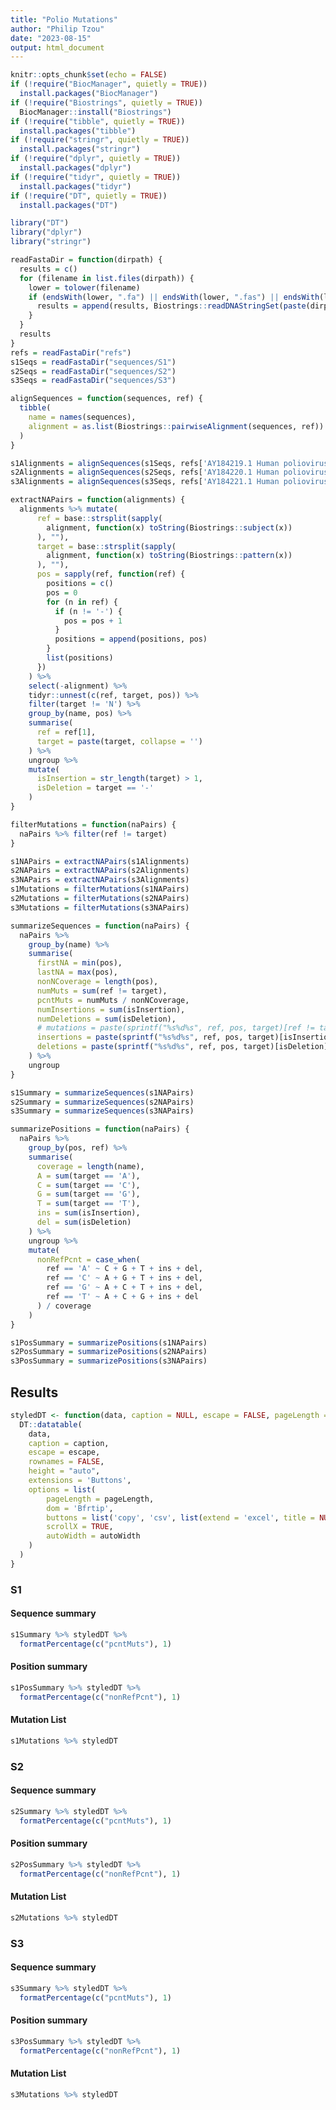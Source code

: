 ```yaml
---
title: "Polio Mutations"
author: "Philip Tzou"
date: "2023-08-15"
output: html_document
---
```


```r
knitr::opts_chunk$set(echo = FALSE)
if (!require("BiocManager", quietly = TRUE))
  install.packages("BiocManager")
if (!require("Biostrings", quietly = TRUE))
  BiocManager::install("Biostrings")
if (!require("tibble", quietly = TRUE))
  install.packages("tibble")
if (!require("stringr", quietly = TRUE))
  install.packages("stringr")
if (!require("dplyr", quietly = TRUE))
  install.packages("dplyr")
if (!require("tidyr", quietly = TRUE))
  install.packages("tidyr")
if (!require("DT", quietly = TRUE))
  install.packages("DT")

library("DT")
library("dplyr")
library("stringr")
```

```r

readFastaDir = function(dirpath) {
  results = c()
  for (filename in list.files(dirpath)) {
    lower = tolower(filename)
    if (endsWith(lower, ".fa") || endsWith(lower, ".fas") || endsWith(lower, ".fasta")) {
      results = append(results, Biostrings::readDNAStringSet(paste(dirpath, filename, sep = "/")))
    }
  }
  results
}
refs = readFastaDir("refs")
s1Seqs = readFastaDir("sequences/S1")
s2Seqs = readFastaDir("sequences/S2")
s3Seqs = readFastaDir("sequences/S3")
```

```r

alignSequences = function(sequences, ref) {
  tibble(
    name = names(sequences),
    alignment = as.list(Biostrings::pairwiseAlignment(sequences, ref))
  )
}

s1Alignments = alignSequences(s1Seqs, refs['AY184219.1 Human poliovirus 1 strain Sabin 1, complete genome'])
s2Alignments = alignSequences(s2Seqs, refs['AY184220.1 Human poliovirus 2 strain Sabin 2, complete genome'])
s3Alignments = alignSequences(s3Seqs, refs['AY184221.1 Human poliovirus 3 strain Sabin 3, complete genome'])
```

```r

extractNAPairs = function(alignments) {
  alignments %>% mutate(
      ref = base::strsplit(sapply(
        alignment, function(x) toString(Biostrings::subject(x))
      ), ""),
      target = base::strsplit(sapply(
        alignment, function(x) toString(Biostrings::pattern(x))
      ), ""),
      pos = sapply(ref, function(ref) {
        positions = c()
        pos = 0
        for (n in ref) {
          if (n != '-') {
            pos = pos + 1
          }
          positions = append(positions, pos)
        }
        list(positions)
      })
    ) %>%
    select(-alignment) %>%
    tidyr::unnest(c(ref, target, pos)) %>%
    filter(target != 'N') %>%
    group_by(name, pos) %>%
    summarise(
      ref = ref[1],
      target = paste(target, collapse = '')
    ) %>%
    ungroup %>%
    mutate(
      isInsertion = str_length(target) > 1,
      isDeletion = target == '-'
    )
}

filterMutations = function(naPairs) {
  naPairs %>% filter(ref != target)
}

s1NAPairs = extractNAPairs(s1Alignments)
s2NAPairs = extractNAPairs(s2Alignments)
s3NAPairs = extractNAPairs(s3Alignments)
s1Mutations = filterMutations(s1NAPairs)
s2Mutations = filterMutations(s2NAPairs)
s3Mutations = filterMutations(s3NAPairs)
```

```r
summarizeSequences = function(naPairs) {
  naPairs %>%
    group_by(name) %>%
    summarise(
      firstNA = min(pos),
      lastNA = max(pos),
      nonNCoverage = length(pos),
      numMuts = sum(ref != target),
      pcntMuts = numMuts / nonNCoverage,
      numInsertions = sum(isInsertion),
      numDeletions = sum(isDeletion),
      # mutations = paste(sprintf("%s%d%s", ref, pos, target)[ref != target & !isInsertion & !isDeletion], collapse=", "),
      insertions = paste(sprintf("%s%d%s", ref, pos, target)[isInsertion], collapse=", "),
      deletions = paste(sprintf("%s%d%s", ref, pos, target)[isDeletion], collapse=", ")
    ) %>%
    ungroup
}

s1Summary = summarizeSequences(s1NAPairs)
s2Summary = summarizeSequences(s2NAPairs)
s3Summary = summarizeSequences(s3NAPairs)
```

```r
summarizePositions = function(naPairs) {
  naPairs %>%
    group_by(pos, ref) %>%
    summarise(
      coverage = length(name),
      A = sum(target == 'A'),
      C = sum(target == 'C'),
      G = sum(target == 'G'),
      T = sum(target == 'T'),
      ins = sum(isInsertion),
      del = sum(isDeletion)
    ) %>%
    ungroup %>%
    mutate(
      nonRefPcnt = case_when(
        ref == 'A' ~ C + G + T + ins + del,
        ref == 'C' ~ A + G + T + ins + del,
        ref == 'G' ~ A + C + T + ins + del,
        ref == 'T' ~ A + C + G + ins + del
      ) / coverage
    )
}

s1PosSummary = summarizePositions(s1NAPairs)
s2PosSummary = summarizePositions(s2NAPairs)
s3PosSummary = summarizePositions(s3NAPairs)
```

## Results{.tabset}

```r
styledDT <- function(data, caption = NULL, escape = FALSE, pageLength = 20, autoWidth = FALSE) {
  DT::datatable(
    data,
    caption = caption,
    escape = escape,
    rownames = FALSE,
    height = "auto",
    extensions = 'Buttons',
    options = list(
        pageLength = pageLength,
        dom = 'Bfrtip',
        buttons = list('copy', 'csv', list(extend = 'excel', title = NULL), 'print'),
        scrollX = TRUE,
        autoWidth = autoWidth
    )
  )
}
```

### S1

#### Sequence summary
```r
s1Summary %>% styledDT %>%
  formatPercentage(c("pcntMuts"), 1)
```

#### Position summary
```r
s1PosSummary %>% styledDT %>%
  formatPercentage(c("nonRefPcnt"), 1)
```

#### Mutation List
```r
s1Mutations %>% styledDT
```

### S2

#### Sequence summary
```r
s2Summary %>% styledDT %>%
  formatPercentage(c("pcntMuts"), 1)
```

#### Position summary
```r
s2PosSummary %>% styledDT %>%
  formatPercentage(c("nonRefPcnt"), 1)
```

#### Mutation List
```r
s2Mutations %>% styledDT
```

### S3

#### Sequence summary
```r
s3Summary %>% styledDT %>%
  formatPercentage(c("pcntMuts"), 1)
```

#### Position summary
```r
s3PosSummary %>% styledDT %>%
  formatPercentage(c("nonRefPcnt"), 1)
```

#### Mutation List
```r
s3Mutations %>% styledDT
```